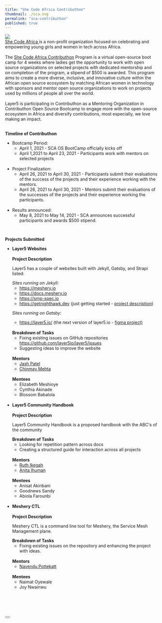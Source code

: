 ---
title: "She Code Africa Contributhon"
thumbnail: ./sca.svg
permalink: "sca-contributhon"
published: true
---


<ProgramsWrapper>
<img src={shecodeafrica}  />

<br />
<div>
  <a href="https://www.shecodeafrica.org/"> She Code Africa </a> is a non-profit
  organization focused on celebrating and empowering young girls and women in
  tech across Africa.
</div>
<br />
<div> 
The <a href="https://sites.google.com/shecodeafrica.org/contributhon/home/program-overview"> She Code Africa Contributhon</a> Program is a virtual open-source boot camp for 4 weeks where ladies get the opportunity to work with open source organizations on selected projects with dedicated mentorship and on completion of the program, a stipend of $500 is awarded. This program aims to create a more diverse, inclusive, and innovative culture within the African open source ecosystem by matching African women in technology with sponsors and mentor open source organizations to work on projects used by millions of people all over the world. <br/>

<br />
Layer5 is participating in Contributhon as a Mentoring Organization in Contributhon
Open Source Bootcamp to engage more with the open-source ecosystem in Africa and
diversify contributions, most especially, we love making an impact.

</div>
<br/>

<b> Timeline of Contributhon</b>
<div>
<ul>
<li>
Bootcamp Period:
<ul>
<li> April 1, 2021 - SCA OS BootCamp officially kicks off</li>
<li>
April 1,2021 to April 23, 2021 - Participants work with mentors on
selected projects
</li>
</ul>
</li>
<br/>
<li>
Project Finalization:
<ul>
<li>
April 26, 2021 to April 30, 2021 - Participants submit their
evaluations of the success of the projects and their experience
working with the mentors.
</li>
<li>
April 26, 2021 to April 30, 2021 -
Mentors submit their evaluations of the successes 
of the projects and their experience working the 
participants.

</li>
</ul>
</li>
<br/>
<li>
Results announced:
<ul>
<li>
May 8, 2021 to May 14, 2021 - SCA announces successful participants and awards $500 stipend.

</li>
</ul>
</li>

</ul>
</div>

<br />

<b> Projects Submitted</b>
<div>
<ul>
<li>
<b>Layer5 Websites</b>
<br />
<br />
<b> Project Description</b>
<br/>
<p> Layer5 has a couple of websites built with Jekyll, Gatsby, and Strapi listed:
 </p>
 <em> Sites running on Jekyll:
 </em>
<ul>
<li><a href="https://meshery.io">https://meshery.io</a></li>
<li><a href=" https://docs.meshery.io">https://docs.meshery.io </a>    </li>
<li><a href="https://smp-spec.io "> https://smp-spec.io </a></li>
<li><a href=" https://getnighthawk.dev"> https://getnighthawk.dev</a> (just getting started - <a href="https://docs.google.com/document/d/1lHfMo4iIx2WXFZIspfHyxTsPR1T63_2IV5NUkgxoo0w/edit">  project description</a>) </li>
</ul>

<em> Sites running on Gatsby:</em>
<ul>
  <li>
    <a href="https://layer5.io/">https://layer5.io/</a> (the next version of
    layer5.io -
    <a href="https://www.figma.com/file/5ZwEkSJwUPitURD59YHMEN/Layer5-Designs?node-id=2074%3A853">
      figma project)
    </a>
  </li>
</ul>
<br />
<b> Breakdown of Tasks</b>
<ul>
<li>Fixing existing issues on GitHub repositories <a href="https://github.com/layer5io/layer5/issues">https://github.com/layer5io/layer5/issues</a></li>
<li>Suggesting ideas to improve the website</li>
</ul>

<br />
<b>Mentors</b>
<ul>
<li> <a href="https://layer5.io/community/members/jash-patel"> Jash Patel
</a>
</li>
<li> <a href="https://layer5.io/community/members/chinmay-mehta"> Chinmay Mehta
</a>
</li>
</ul>
<br />
<b>Mentees</b>
<ul>
<li> Elizabeth Meshioye</li>
<li> Cynthia Akinade</li>
<li> Blossom Babalola</li>

</ul>

</li>
<br/>
<li>
<b>Layer5 Community Handbook</b>
<br />
<br />
<b> Project Description</b>
<br/>
<p> Layer5 Community Handbook is a proposed handbook with the ABC's of the community</p>
<b> Breakdown of Tasks</b>
<ul>
<li>Looking for repetition pattern across docs</li>
<li>Creating a structured guide for interaction across all projects</li>
</ul>

<br />
<b>Mentors</b>
<ul>
<li> <a href="https://layer5.io/community/members/ruth-ikegah"> Ruth Ikegah</a></li>
<li> <a href="https://layer5.io/community/members/anita-charles"> Anita Ihuman </a></li>
</ul>
<br />
<b>Mentees</b>
<ul>
<li> Anisat Akinbani</li>
<li> Goodnews Sandy</li>
<li> Abiola Farounbi</li>
</ul>
</li>
<br />
<li>
<b>Meshery CTL</b>
<br />
<br />
<b> Project Description</b>
<br/>
<p> Meshery CTL is a command line tool for Meshery, the Service Mesh Management plane.</p>
<b> Breakdown of Tasks</b>
<ul>
<li>Fixing existing issues on the repository and enhancing the project with ideas.</li>
</ul>

<br />
<b>Mentors</b>
<ul>
<li> <a href="https://layer5.io/community/members/navendu-pottekkat"> Navendu Pottekatt</a></li>
</ul>
<br />
<b>Mentees</b>
<ul>
<li> Naimat Oyewale</li>
<li> Joy Nwainwu</li>
</ul>
</li>
<br/>
</ul>
</div>

<br />
<br />
<div id="gsoc-2020" className="apply-button">
    <h3>
        <Button primary title="Participate" url="http://slack.layer5.io" external="true" />
    </h3>
</div>
</ProgramsWrapper>
